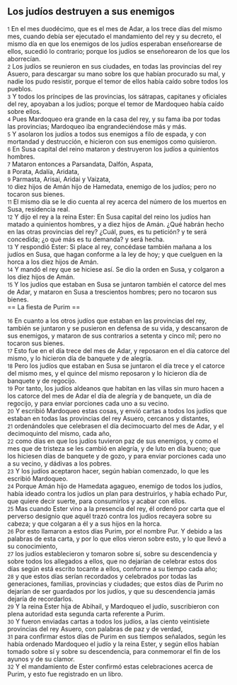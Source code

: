 == Los judíos destruyen a sus enemigos ==

{{anchor|1}} <small>1</small> En el mes duodécimo, que es el mes de Adar, a los trece días del mismo mes, cuando debía ser ejecutado el mandamiento del rey y su decreto, el mismo día en que los enemigos de los judíos esperaban enseñorearse de ellos, sucedió lo contrario; porque los judíos se enseñorearon de los que los aborrecían.<br>
{{anchor|2}} <small>2</small> Los judíos se reunieron en sus ciudades, en todas las provincias del rey Asuero, para descargar su mano sobre los que habían procurado su mal, y nadie los pudo resistir, porque el temor de ellos había caído sobre todos los pueblos.<br>
{{anchor|3}} <small>3</small> Y todos los príncipes de las provincias, los sátrapas, capitanes y oficiales del rey, apoyaban a los judíos; porque el temor de Mardoqueo había caído sobre ellos.<br>
{{anchor|4}} <small>4</small> Pues Mardoqueo era grande en la casa del rey, y su fama iba por todas las provincias; Mardoqueo iba engrandeciéndose más y más.<br>
{{anchor|5}} <small>5</small> Y asolaron los judíos a todos sus enemigos a filo de espada, y con mortandad y destrucción, e hicieron con sus enemigos como quisieron.<br>
{{anchor|6}} <small>6</small> En Susa capital del reino mataron y destruyeron los judíos a quinientos hombres.<br>
{{anchor|7}} <small>7</small> Mataron entonces a Parsandata, Dalfón, Aspata,<br>
{{anchor|8}} <small>8</small> Porata, Adalía, Aridata,<br>
{{anchor|9}} <small>9</small> Parmasta, Arisai, Aridai y Vaizata,<br>
{{anchor|10}} <small>10</small> diez hijos de Amán hijo de Hamedata, enemigo de los judíos; pero no tocaron sus bienes.<br>
{{anchor|11}} <small>11</small> El mismo día se le dio cuenta al rey acerca del número de los muertos en Susa, residencia real.<br>
{{anchor|12}} <small>12</small> Y dijo el rey a la reina Ester: En Susa capital del reino los judíos han matado a quinientos hombres, y a diez hijos de Amán. ¿Qué habrán hecho en las otras provincias del rey? ¿Cuál, pues, es tu petición? y te será concedida; ¿o qué más es tu demanda? y será hecha.<br>
{{anchor|13}} <small>13</small> Y respondió Ester: Si place al rey, concédase también mañana a los judíos en Susa, que hagan conforme a la ley de hoy; y que cuelguen en la horca a los diez hijos de Amán.<br>
{{anchor|14}} <small>14</small> Y mandó el rey que se hiciese así. Se dio la orden en Susa, y colgaron a los diez hijos de Amán.<br>
{{anchor|15}} <small>15</small> Y los judíos que estaban en Susa se juntaron también el catorce del mes de Adar, y mataron en Susa a trescientos hombres; pero no tocaron sus bienes.<br>
== La fiesta de Purim ==

{{anchor|16}} <small>16</small> En cuanto a los otros judíos que estaban en las provincias del rey, también se juntaron y se pusieron en defensa de su vida, y descansaron de sus enemigos, y mataron de sus contrarios a setenta y cinco mil; pero no tocaron sus bienes.<br>
{{anchor|17}} <small>17</small> Esto fue en el día trece del mes de Adar, y reposaron en el día catorce del mismo, y lo hicieron día de banquete y de alegría.<br>
{{anchor|18}} <small>18</small> Pero los judíos que estaban en Susa se juntaron el día trece y el catorce del mismo mes, y el quince del mismo reposaron y lo hicieron día de banquete y de regocijo.<br>
{{anchor|19}} <small>19</small> Por tanto, los judíos aldeanos que habitan en las villas sin muro hacen a los catorce del mes de Adar el día de alegría y de banquete, un día de regocijo, y para enviar porciones cada uno a su vecino.<br>
{{anchor|20}} <small>20</small> Y escribió Mardoqueo estas cosas, y envió cartas a todos los judíos que estaban en todas las provincias del rey Asuero, cercanos y distantes,<br>
{{anchor|21}} <small>21</small> ordenándoles que celebrasen el día decimocuarto del mes de Adar, y el decimoquinto del mismo, cada año,<br>
{{anchor|22}} <small>22</small> como días en que los judíos tuvieron paz de sus enemigos, y como el mes que de tristeza se les cambió en alegría, y de luto en día bueno; que los hiciesen días de banquete y de gozo, y para enviar porciones cada uno a su vecino, y dádivas a los pobres.<br>
{{anchor|23}} <small>23</small> Y los judíos aceptaron hacer, según habían comenzado, lo que les escribió Mardoqueo.<br>
{{anchor|24}} <small>24</small> Porque Amán hijo de Hamedata agagueo, enemigo de todos los judíos, había ideado contra los judíos un plan para destruirlos, y había echado Pur, que quiere decir suerte, para consumirlos y acabar con ellos.<br>
{{anchor|25}} <small>25</small> Mas cuando Ester vino a la presencia del rey, él ordenó por carta que el perverso designio que aquél trazó contra los judíos recayera sobre su cabeza; y que colgaran a él y a sus hijos en la horca.<br>
{{anchor|26}} <small>26</small> Por esto llamaron a estos días Purim, por el nombre Pur. Y debido a las palabras de esta carta, y por lo que ellos vieron sobre esto, y lo que llevó a su conocimiento,<br>
{{anchor|27}} <small>27</small> los judíos establecieron y tomaron sobre sí, sobre su descendencia y sobre todos los allegados a ellos, que no dejarían de celebrar estos dos días según está escrito tocante a ellos, conforme a su tiempo cada año;<br>
{{anchor|28}} <small>28</small> y que estos días serían recordados y celebrados por todas las generaciones, familias, provincias y ciudades; que estos días de Purim no dejarían de ser guardados por los judíos, y que su descendencia jamás dejaría de recordarlos.<br>
{{anchor|29}} <small>29</small> Y la reina Ester hija de Abihail, y Mardoqueo el judío, suscribieron con plena autoridad esta segunda carta referente a Purim.<br>
{{anchor|30}} <small>30</small> Y fueron enviadas cartas a todos los judíos, a las ciento veintisiete provincias del rey Asuero, con palabras de paz y de verdad,<br>
{{anchor|31}} <small>31</small> para confirmar estos días de Purim en sus tiempos señalados, según les había ordenado Mardoqueo el judío y la reina Ester, y según ellos habían tomado sobre sí y sobre su descendencia, para conmemorar el fin de los ayunos y de su clamor.<br>
{{anchor|32}} <small>32</small> Y el mandamiento de Ester confirmó estas celebraciones acerca de Purim, y esto fue registrado en un libro.<br>
